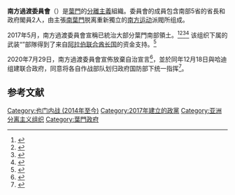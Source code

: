 {{Infobox war faction
|name=南方過渡委員會
| native_name      = المجلس الانتقالي الجنوبي
| native_name_lang = ar
|image= شعار المجلس الانتقالي الجنوبي باللون الذهبي.svg
|image_size=200px
|area=[[葉門|葉門]]
|caption=南方過渡委員會徽章
|active=2017年4月4日－
|leaders=Aidarus al-Zoubaidi
|ideology=南葉門獨立
|position=
|religion=
|previous=
|next=
|allies=
|partof=
|battles=
|url = {{URL|stcaden.com}}
|headquarters=[[亞丁|亞丁]]
}}
'''南方過渡委員會'''（{{Lang-ar| المجلس الانتقالي الجنوبي|al-Majlis al-Intiqālī l-Janūbiyy}}）是[[葉門|葉門]]的[[分離主義|分離主義]]組織。委員會的成員包含南部5省的省長和政府閣員2人，由主張[[南葉門|南葉門]]脱离重新獨立的[[南方运动|南方运动]]派閥所组成。

2017年5月，南方過渡委員會宣稱已統治大部分葉門南部領土。<ref name="alaraby">{{cite web|url=https://www.alaraby.co.uk/english/news/2017/5/16/gcc-aden-based-southern-transitional-council-doomed-to-fail|author=The New Arab|publisher=alaraby.co.uk|title=GCC: Aden-based Southern Transitional Council 'doomed to fail'|accessdate=8 June 2017|archive-date=2018-07-19|archive-url=https://web.archive.org/web/20180719113829/https://www.alaraby.co.uk/english/news/2017/5/16/gcc-aden-based-southern-transitional-council-doomed-to-fail|dead-url=no}}</ref><ref name="alaraby2">{{cite web|url=https://www.alaraby.co.uk/english/News/2017/5/11/Governor-turned-president-Adens-Al-Zubaidi-announces-council-to-govern-South-Yemen|author=The New Arab|publisher=alaraby.co.uk|title=Banished Aden governor forms independent "South Yemen" council|accessdate=8 June 2017|archive-date=2018-07-19|archive-url=https://web.archive.org/web/20180719113959/https://www.alaraby.co.uk/english/News/2017/5/11/Governor-turned-president-Adens-Al-Zubaidi-announces-council-to-govern-South-Yemen|dead-url=no}}</ref><ref name="aawsat">{{cite web|url=https://english.aawsat.com/theaawsat/news-middle-east/thirty-southern-figures-reject-transitional-council-aden|author=Saudi Research & Marketing (uk) Ltd|publisher=english.aawsat.com|title=Thirty Southern Figures Reject Transitional Council in Aden – ASHARQ AL-AWSAT English|accessdate=8 June 2017|archive-date=2017-10-15|archive-url=https://web.archive.org/web/20171015234843/https://english.aawsat.com/theaawsat/news-middle-east/thirty-southern-figures-reject-transitional-council-aden|dead-url=yes}}</ref><ref>{{Cite news |title=Separatist group announces self-rule in southern Yemen |date=26 April 2020 |newspaper=[[Al_Jazeera|Al Jazeera]] |url=https://www.aljazeera.com/news/2020/04/separatists-announce-rule-southern-yemen-200426020425693.html |archive-url=https://web.archive.org/web/20200426074403/https://www.aljazeera.com/news/2020/04/separatists-announce-rule-southern-yemen-200426020425693.html |archive-date=2020-04-26 |url-status= |accessdate=2020-07-21 |dead-url=no }}</ref> 该组织下属的武装“{{link-en|安全带 (军事组织)|Security Belt|安全带}}”部隊得到了来自[[阿拉伯联合酋长国|阿拉伯联合酋长国]]的资金支持。<ref>{{cite web |title=也门合法政府：阿联酋应对亚丁政变负责 应停止支持民兵组织 |url=https://chinese.aljazeera.net/news/2020/4/21/uae-defeated-in-libya-war-and-yemen-war |website=半岛电视台}}</ref>

2020年7月29日，南方過渡委員會宣佈放棄自治宣言<ref>{{Cite news |url=https://www.dw.com/en/yemen-separatists-abandon-self-rule-in-step-toward-peace/a-54360477 |title=Yemen separatists abandon self-rule in step toward peace |publisher=DW |date=2020-07-29 |accessdate=2020-12-30 |archive-date=2021-01-28 |archive-url=https://web.archive.org/web/20210128024443/https://www.dw.com/en/yemen-separatists-abandon-self-rule-in-step-toward-peace/a-54360477 |dead-url=no }}</ref>，並於同年12月18日與哈迪组建联合政府，同意将各自作战部队划归政府国防部下统一指挥<ref>{{cite news |title=联合政府成立：也门离结束内战还有多远 |url=http://www.xinhuanet.com/world/2020-12/20/c_1126883884.htm |accessdate=2020-12-31 |archive-date=2020-12-20 |archive-url=https://web.archive.org/web/20201220114140/http://www.xinhuanet.com/world/2020-12/20/c_1126883884.htm |dead-url=no }}</ref>。

== 参考文献 ==
{{Reflist}}

[[Category:也门内战_(2014年至今)|Category:也门内战 (2014年至今)]]
[[Category:2017年建立的政黨|Category:2017年建立的政黨]]
[[Category:亚洲分离主义组织|Category:亚洲分离主义组织]]
[[Category:葉門政府|Category:葉門政府]]